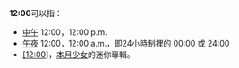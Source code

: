 '''12:00'''可以指：

* [[中午|中午]] 12:00，12:00 p.m.
* [[午夜|午夜]] 12:00，12:00 a.m.，即24小時制裡的 00:00 或 24:00
* [[［12:00］|[12:00]]]，[[本月少女|本月少女]]的迷你專輯。

{{disambig|cat=数字消歧义}}